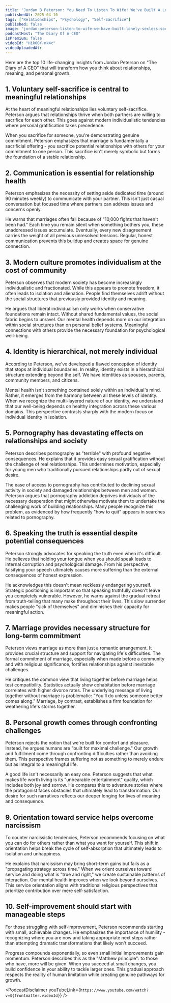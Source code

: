 ```yaml
---
title: "Jordan B Peterson: You Need To Listen To Wife! We've Built A Lonely & Sexless Society!"
publishedAt: 2025-04-10
tags: ["Relationships", "Psychology", "Self-Sacrifice"]
published: false
image: "jordan-peterson-listen-to-wife-we-have-built-lonely-sexless-society.jpg"
podcastHost: "The Diary Of A CEO"
isPremium: false
videoId: "Hik6OY-nk4c"
videoUploadedAt:
---
```



<PodcastSummaryPageLayout frontmatter={frontmatter}>

Here are the top 10 life-changing insights from Jordan Peterson on "The Diary of A CEO" that will transform how you think about relationships, meaning, and personal growth.

## 1. Voluntary self-sacrifice is central to meaningful relationships

At the heart of meaningful relationships lies voluntary self-sacrifice. Peterson argues that relationships thrive when both partners are willing to sacrifice for each other. This goes against modern individualistic tendencies where personal gratification takes precedence.

When you sacrifice for someone, you're demonstrating genuine commitment. Peterson emphasizes that marriage is fundamentally a sacrificial offering - you sacrifice potential relationships with others for your commitment to one person. This sacrifice isn't merely symbolic but forms the foundation of a stable relationship.

## 2. Communication is essential for relationship health

Peterson emphasizes the necessity of setting aside dedicated time (around 90 minutes weekly) to communicate with your partner. This isn't just casual conversation but focused time where partners can address issues and concerns openly.

He warns that marriages often fail because of "10,000 fights that haven't been had." Each time you remain silent when something bothers you, these unaddressed issues accumulate. Eventually, every new disagreement carries the weight of all previous unresolved tensions. Regular, honest communication prevents this buildup and creates space for genuine connection.

## 3. Modern culture promotes individualism at the cost of community

Peterson observes that modern society has become increasingly individualistic and fractionated. While this appears to promote freedom, it often leads to isolation and alienation. People find themselves adrift without the social structures that previously provided identity and meaning.

He argues that liberal individualism only works when conservative foundations remain intact. Without shared fundamental values, the social fabric begins to unravel. Our mental health depends more on our integration within social structures than on personal belief systems. Meaningful connections with others provide the necessary foundation for psychological well-being.

## 4. Identity is hierarchical, not merely individual

According to Peterson, we've developed a flawed conception of identity that stops at individual boundaries. In reality, identity exists in a hierarchical structure extending beyond the self. We have identities as spouses, parents, community members, and citizens.

Mental health isn't something contained solely within an individual's mind. Rather, it emerges from the harmony between all these levels of identity. When we recognize the multi-layered nature of our identity, we understand that our well-being depends on healthy integration across these various domains. This perspective contrasts sharply with the modern focus on individual identity in isolation.

## 5. Pornography has devastating effects on relationships and society

Peterson describes pornography as "terrible" with profound negative consequences. He explains that it provides easy sexual gratification without the challenge of real relationships. This undermines motivation, especially for young men who traditionally pursued relationships partly out of sexual desire.

The ease of access to pornography has contributed to declining sexual activity in society and damaged relationships between men and women. Peterson argues that pornography addiction deprives individuals of the necessary desperation that might otherwise motivate them to undertake the challenging work of building relationships. Many people recognize this problem, as evidenced by how frequently "how to quit" appears in searches related to pornography.

## 6. Speaking the truth is essential despite potential consequences

Peterson strongly advocates for speaking the truth even when it's difficult. He believes that holding your tongue when you should speak leads to internal corruption and psychological damage. From his perspective, falsifying your speech ultimately causes more suffering than the external consequences of honest expression.

He acknowledges this doesn't mean recklessly endangering yourself. Strategic positioning is important so that speaking truthfully doesn't leave you completely vulnerable. However, he warns against the gradual retreat from truth-telling that many make throughout their lives. This slow surrender makes people "sick of themselves" and diminishes their capacity for meaningful action.

## 7. Marriage provides necessary structure for long-term commitment

Peterson views marriage as more than just a romantic arrangement. It provides crucial structure and support for navigating life's difficulties. The formal commitment of marriage, especially when made before a community and with religious significance, fortifies relationships against inevitable challenges.

He critiques the common view that living together before marriage helps test compatibility. Statistics actually show cohabitation before marriage correlates with higher divorce rates. The underlying message of living together without marriage is problematic: "You'll do unless someone better comes along." Marriage, by contrast, establishes a firm foundation for weathering life's storms together.

## 8. Personal growth comes through confronting challenges

Peterson rejects the notion that we're built for comfort and pleasure. Instead, he argues humans are "built for maximal challenge." Our growth and fulfillment come through confronting difficulties rather than avoiding them. This perspective frames suffering not as something to merely endure but as integral to a meaningful life.

A good life isn't necessarily an easy one. Peterson suggests that what makes life worth living is its "unbearable entertainment" quality, which includes both joy and sorrow. He compares this to adventure stories where the protagonist faces obstacles that ultimately lead to transformation. Our desire for such narratives reflects our deeper longing for lives of meaning and consequence.

## 9. Orientation toward service helps overcome narcissism

To counter narcissistic tendencies, Peterson recommends focusing on what you can do for others rather than what you want for yourself. This shift in orientation helps break the cycle of self-absorption that ultimately leads to isolation and unhappiness.

He explains that narcissism may bring short-term gains but fails as a "propagating strategy across time." When we orient ourselves toward service and doing what is "true and right," we create sustainable patterns of interaction. Our mental health improves when we look beyond ourselves. This service orientation aligns with traditional religious perspectives that prioritize contribution over mere self-satisfaction.

## 10. Self-improvement should start with manageable steps

For those struggling with self-improvement, Peterson recommends starting with small, achievable changes. He emphasizes the importance of humility - recognizing where you are now and taking appropriate next steps rather than attempting dramatic transformations that likely won't succeed.

Progress compounds exponentially, so even small initial improvements gain momentum. Peterson describes this as the "Matthew principle": to those who have, more will be given. When you succeed at small changes, you build confidence in your ability to tackle larger ones. This gradual approach respects the reality of human limitation while creating genuine pathways for growth.

<PodcastDisclaimer
  youTubeLink={`https://www.youtube.com/watch?v=${frontmatter.videoId}`}
/>

</PodcastSummaryPageLayout>
